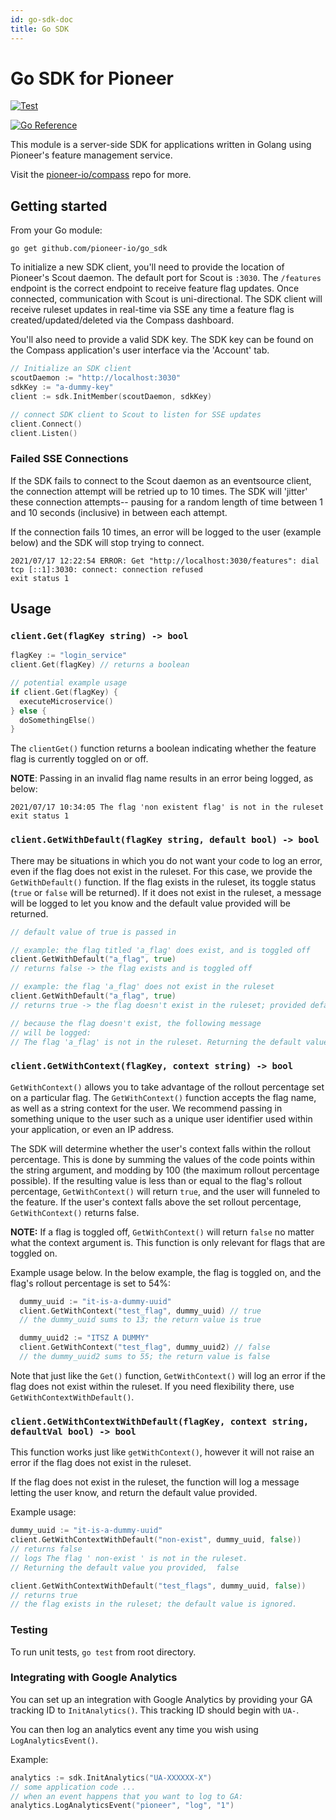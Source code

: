 ```yaml
---
id: go-sdk-doc
title: Go SDK
---
```


# Go SDK for Pioneer

[![Test](https://github.com/pioneer-io/go_sdk/actions/workflows/verify.yml/badge.svg)](https://github.com/pioneer-io/go_sdk/actions/workflows/verify.yml)

[![Go Reference](https://pkg.go.dev/badge/github.com/pioneer-io/go_sdk.svg)](https://pkg.go.dev/github.com/pioneer-io/go_sdk)

This module is a server-side SDK for applications written in Golang using Pioneer's feature management service.

Visit the [pioneer-io/compass](https://github.com/pioneer-io/compass) repo for more.

## Getting started

From your Go module:

```
go get github.com/pioneer-io/go_sdk
```

To initialize a new SDK client, you'll need to provide the location of Pioneer's Scout daemon. The default port for Scout is `:3030`. The `/features` endpoint is the correct endpoint to receive feature flag updates. Once connected, communication with Scout is uni-directional. The SDK client will receive ruleset updates in real-time via SSE any time a feature flag is created/updated/deleted via the Compass dashboard.

You'll also need to provide a valid SDK key. The SDK key can be found on the Compass application's user interface via the 'Account' tab.

```Go
// Initialize an SDK client
scoutDaemon := "http://localhost:3030"
sdkKey := "a-dummy-key"
client := sdk.InitMember(scoutDaemon, sdkKey)

// connect SDK client to Scout to listen for SSE updates
client.Connect()
client.Listen()
```

### Failed SSE Connections

If the SDK fails to connect to the Scout daemon as an eventsource client, the connection attempt will be retried up to 10 times. The SDK will 'jitter' these connection attempts-- pausing for a random length of time between 1 and 10 seconds (inclusive) in between each attempt.

If the connection fails 10 times, an error will be logged to the user (example below) and the SDK will stop trying to connect.

```
2021/07/17 12:22:54 ERROR: Get "http://localhost:3030/features": dial tcp [::1]:3030: connect: connection refused
exit status 1
```

## Usage

### `client.Get(flagKey string) -> bool`

```Go
flagKey := "login_service"
client.Get(flagKey) // returns a boolean

// potential example usage
if client.Get(flagKey) {
  executeMicroservice()
} else {
  doSomethingElse()
}

```

The `clientGet()` function returns a boolean indicating whether the feature flag is currently toggled on or off.

**NOTE**: Passing in an invalid flag name results in an error being logged, as below:

```
2021/07/17 10:34:05 The flag 'non existent flag' is not in the ruleset
exit status 1
```

### `client.GetWithDefault(flagKey string, default bool) -> bool`

There may be situations in which you do not want your code to log an error, even if the flag does not exist in the ruleset. For this case, we provide the `GetWithDefault()` function. If the flag exists in the ruleset, its toggle status (`true` or `false` will be returned). If it does not exist in the ruleset, a message will be logged to let you know and the default value provided will be returned.

```Go
// default value of true is passed in

// example: the flag titled 'a_flag' does exist, and is toggled off
client.GetWithDefault("a_flag", true)
// returns false -> the flag exists and is toggled off

// example: the flag 'a_flag' does not exist in the ruleset
client.GetWithDefault("a_flag", true)
// returns true -> the flag doesn't exist in the ruleset; provided default value is returned.

// because the flag doesn't exist, the following message
// will be logged:
// The flag 'a_flag' is not in the ruleset. Returning the default value you provided,  true
```

### `client.GetWithContext(flagKey, context string) -> bool`

`GetWithContext()` allows you to take advantage of the rollout percentage set on a particular flag. The `GetWithContext()` function accepts the flag name, as well as a string context for the user. We recommend passing in something unique to the user such as a unique user identifier used within your application, or even an IP address.

The SDK will determine whether the user's context falls within the rollout percentage. This is done by summing the values of the code points within the string argument, and modding by 100 (the maximum rollout percentage possible). If the resulting value is less than or equal to the flag's rollout percentage, `GetWithContext()` will return `true`, and the user will funneled to the feature. If the user's context falls above the set rollout percentage, `GetWithContext()` returns false.

**NOTE:** If a flag is toggled off, `GetWithContext()` will return `false` no matter what the context argument is. This function is only relevant for flags that are toggled on.

Example usage below. In the below example, the flag is toggled on, and the flag's rollout percentage is set to 54%:

```Go
  dummy_uuid := "it-is-a-dummy-uuid"
  client.GetWithContext("test_flag", dummy_uuid) // true
  // the dummy_uuid sums to 13; the return value is true

  dummy_uuid2 := "ITSZ A DUMMY"
  client.GetWithContext("test_flag", dummy_uuid2) // false
  // the dummy_uuid2 sums to 55; the return value is false
```

Note that just like the `Get()` function, `GetWithContext()` will log an error if the flag does not exist within the ruleset. If you need flexibility there, use `GetWithContextWithDefault()`.

### `client.GetWithContextWithDefault(flagKey, context string, defaultVal bool) -> bool`

This function works just like `getWithContext()`, however it will not raise an error if the flag does not exist in the ruleset.

If the flag does not exist in the ruleset, the function will log a message letting the user know, and return the default value provided.

Example usage:

```Go
dummy_uuid := "it-is-a-dummy-uuid"
client.GetWithContextWithDefault("non-exist", dummy_uuid, false))
// returns false
// logs The flag ' non-exist ' is not in the ruleset.
// Returning the default value you provided,  false

client.GetWithContextWithDefault("test_flags", dummy_uuid, false))
// returns true
// the flag exists in the ruleset; the default value is ignored.
```

### Testing

To run unit tests, `go test` from root directory.

### Integrating with Google Analytics

You can set up an integration with Google Analytics by providing your GA tracking ID to `InitAnalytics()`. This tracking ID should begin with `UA-`.

You can then log an analytics event any time you wish using `LogAnalyticsEvent()`.

Example:

```Go
analytics := sdk.InitAnalytics("UA-XXXXXX-X")
// some application code ...
// when an event happens that you want to log to GA:
analytics.LogAnalyticsEvent("pioneer", "log", "1")
```
